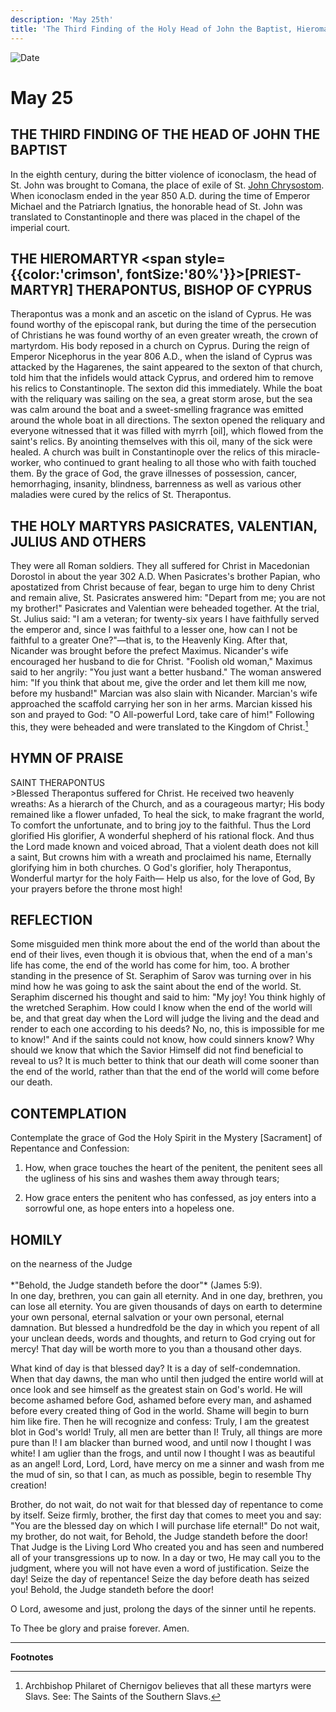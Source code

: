 ```yaml
---
description: 'May 25th'
title: 'The Third Finding of the Holy Head of John the Baptist, Hieromartyr Therapontus, Bishop of Cyprus'
---
```


<CustomPaginator />
<RunningHead />

<Image src="/title-imprint.png" height={68} width={50} alt="Date" className="title-imprint"/>

# <div id="date">May <Image className="four-dot" src="/four-dot.png" height={15} width={15} alt="" />25</div>

## THE THIRD FINDING OF THE HEAD OF JOHN THE BAPTIST

In the eighth century, during the bitter violence of iconoclasm, the head of St. John was brought to Comana, the place of exile of St. [John Chrysostom](/november/13th). When iconoclasm ended in the year 850 A.D. during the time of Emperor Michael and the Patriarch Ignatius, the honorable head of St. John was translated to Constantinople and there was placed in the chapel of the imperial court.

## THE HIEROMARTYR <span style={{color:'crimson', fontSize:'80%'}}>[PRIEST-MARTYR]</span> THERAPONTUS, BISHOP OF CYPRUS

Therapontus was a monk and an ascetic on the island of Cyprus. He was found worthy of the episcopal rank, but during the time of the persecution of Christians he was found worthy of an even greater wreath, the crown of martyrdom. His body reposed in a church on Cyprus. During the reign of Emperor Nicephorus in the year 806 A.D., when the island of Cyprus was attacked by the Hagarenes, the saint appeared to the sexton of that church, told him that the infidels would attack Cyprus, and ordered him to remove his relics to Constantinople. The sexton did this immediately. While the boat with the reliquary was sailing on the sea, a great storm arose, but the sea was calm around the boat and a sweet-smelling fragrance was emitted around the whole boat in all directions. The sexton opened the reliquary and everyone witnessed that it was filled with myrrh [oil], which flowed from the saint's relics. By anointing themselves with this oil, many of the sick were healed. A church was built in Constantinople over the relics of this miracle-worker, who continued to grant healing to all those who with faith touched them. By the grace of God, the grave illnesses of possession, cancer, hemorrhaging, insanity, blindness, barrenness as well as various other maladies were cured by the relics of St. Therapontus.

## THE HOLY MARTYRS PASICRATES, VALENTIAN, JULIUS AND OTHERS

They were all Roman soldiers. They all suffered for Christ in Macedonian Dorostol in about the year 302 A.D. When Pasicrates's brother Papian, who apostatized from Christ because of fear, began to urge him to deny Christ and remain alive, St. Pasicrates answered him: "Depart from me; you are not my brother!" Pasicrates and Valentian were beheaded together. At the trial, St. Julius said: "I am a veteran; for twenty-six years I have faithfully served the emperor and, since I was faithful to a lesser one, how can I not be faithful to a greater One?"—that is, to the Heavenly King. After that, Nicander was brought before the prefect Maximus. Nicander's wife encouraged her husband to die for Christ. "Foolish old woman," Maximus said to her angrily: "You just want a better husband." The woman answered him: "If you think that about me, give the order and let them kill me now, before my husband!" Marcian was also slain with Nicander. Marcian's wife approached the scaffold carrying her son in her arms. Marcian kissed his son and prayed to God: "O All-powerful Lord, take care of him!" Following this, they were beheaded and were translated to the Kingdom of Christ.[^1] 


## HYMN OF PRAISE
<div style={{textAlign:'center', color:'crimson', fontWeight:'bold'}}>
SAINT THERAPONTUS
</div>
>Blessed Therapontus suffered for Christ.  
He received two heavenly wreaths:  
As a hierarch of the Church, and as a courageous martyr;  
His body remained like a flower unfaded,  
To heal the sick, to make fragrant the world,  
To comfort the unfortunate, and to bring joy to the faithful.  
Thus the Lord glorified His glorifier,  
A wonderful shepherd of his rational flock.  
And thus the Lord made known and voiced abroad,  
That a violent death does not kill a saint,  
But crowns him with a wreath and proclaimed his name,  
Eternally glorifying him in both churches.  
O God's glorifier, holy Therapontus,  
Wonderful martyr for the holy Faith—  
Help us also, for the love of God,  
By your prayers before the throne most high!  


## REFLECTION

Some misguided men think more about the end of the world than about the end of their lives, even though it is obvious that, when the end of a man's life has come, the end of the world has come for him, too. A brother standing in the presence of St. Seraphim of Sarov was turning over in his mind how he was going to ask the saint about the end of the world. St. Seraphim discerned his thought and said to him: "My joy! You think highly of the wretched Seraphim. How could I know when the end of the world will be, and that great day when the Lord will judge the living and the dead and render to each one according to his deeds? No, no, this is impossible for me to know!" And if the saints could not know, how could sinners know? Why should we know that which the Savior Himself did not find beneficial to reveal to us? It is much better to think that our death will come sooner than the end of the world, rather than that the end of the world will come before our death.


## CONTEMPLATION

Contemplate the grace of God the Holy Spirit in the Mystery [Sacrament] of Repentance and Confession:

1. How, when grace touches the heart of the penitent, the penitent sees all the ugliness of his sins and washes them away through tears;

2. How grace enters the penitent who has confessed, as joy enters into a sorrowful one, as hope enters into a hopeless one.


## HOMILY
<div style={{textAlign:'center', color:'crimson', fontWeight:'bold'}}>
on the nearness of the Judge
</div><br />
<div style={{textAlign:'right'}}>
*"Behold, the Judge standeth before the door"* (James 5:9).
</div>
In one day, brethren, you can gain all eternity. And in one day, brethren, you can lose all eternity. You are given thousands of days on earth to determine your own personal, eternal salvation or your own personal, eternal damnation. But blessed a hundredfold be the day in which you repent of all your unclean deeds, words and thoughts, and return to God crying out for mercy! That day will be worth more to you than a thousand other days.

What kind of day is that blessed day? It is a day of self-condemnation. When that day dawns, the man who until then judged the entire world will at once look and see himself as the greatest stain on God's world. He will become ashamed before God, ashamed before every man, and ashamed before every created thing of God in the world. Shame will begin to burn him like fire. Then he will recognize and confess: Truly, I am the greatest blot in God's world! Truly, all men are better than I! Truly, all things are more pure than I! I am blacker than burned wood, and until now I thought I was white! I am uglier than the frogs, and until now I thought I was as beautiful as an angel! Lord, Lord, Lord, have mercy on me a sinner and wash from me the mud of sin, so that I can, as much as possible, begin to resemble Thy creation!

Brother, do not wait, do not wait for that blessed day of repentance to come by itself. Seize firmly, brother, the first day that comes to meet you and say: "You are the blessed day on which I will purchase life eternal!" Do not wait, my brother, do not wait, for Behold, the Judge standeth before the door! That Judge is the Living Lord Who created you and has seen and numbered all of your transgressions up to now. In a day or two, He may call you to the judgment, where you will not have even a word of justification. Seize the day! Seize the day of repentance! Seize the day before death has seized you! Behold, the Judge standeth before the door!

O Lord, awesome and just, prolong the days of the sinner until he repents.

To Thee be glory and praise forever. Amen.

---
**Footnotes**

[^1]: Archbishop Philaret of Chernigov believes that all these martyrs were Slavs. See: The Saints of the Southern Slavs.